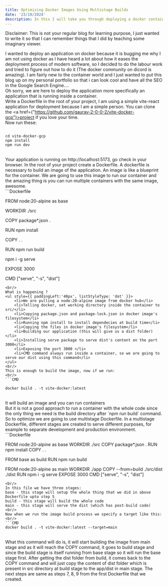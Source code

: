 ```yaml
---
title: Optimizing Docker Images Using Multistage Builds
date: '23/10/2024'
description: In this I will take you through deploying a docker container on a GCP compute engine 
---
```


Disclaimer: This is not your regular blog for learning purpose, I just wanted to write it so that I can remember things that I did by teaching some imaginary viewer. 

I wanted to deploy an application on docker because it is bugging me why I am not using docker as I have heard a lot about how it eases the deployment process of modern software, so I decided to do the labour work and tried to figure out how to do it (The docker community on dicord is amazing). I am fairly new to the container world and I just wanted to put this blog up on my personal portfolio so that i can look cool and have all the SEO in the Google Search Engine....
<br/>
Oh sorry, we are here to deploy the application more specifically an application that is running inside a container.
<br/>
Write a Dockerfile in the root of your project, I am using a simple vite-react application 
for deployment because I am a simple person. You can clone the <a href={"https://github.com/gaurav-2-0-0-2/vite-docker-gcp"}>project</a> if you love your time.
<br/>
Now run these:
<br/>
```CMD

cd vite-docker-gcp
npm install
npm run dev

```
<br/>
Your application is running on http://localhost:5173, go check in your browser. In the root of your project create a Dockerfile. A dockerfile is necessary to build an image of the application. An image is like a blueprint for the container. We are going to use this image to run our container and the amazing thing is you can run multiple containers with the same image, awesome. 
<br/>
```Dockerfile

FROM node:20-alpine as base

WORKDIR ./src 

COPY package*.json .

RUN npm install

COPY . .

RUN npm run build

npm i -g serve

EXPOSE 3000

CMD ["serve", "-s", "dist"]

```
<br/>
What is happening ?
<ul style={{ paddingLeft:'40px', listStyleType: 'dot' }}>
    <li>We are pulling a node:20-alpine image from docker hub</li>
    <li>Telling docker, set working directory inside the container to src/</li>
    <li>Copying package.json and package-lock.json in docker image's filesystem</li>
    <li>Running npm install to install dependecies at build time</li>
    <li>Copying the files in docker image's filesystem</li>
    <li>Building our application (this will give us a dist folder)</li>
    <li>Installing serve package to serve dist's content on the port 3000</li>
    <li>Exposing the port 3000 </li>
    <li>CMD command always run inside a container, so we are going to serve our dist using this command</li>
</ul> 
<br/>
This is enough to build the image, now if we run:
<br/>
```CMD

docker build . -t vite-docker:latest

```
<br/>
It will build an image and you can run containers
<br/>
But it is not a good approach to run a container with the whole code since the only thing we need is the build directory after `npm run build` command. So to optimize we are going to use multistage Dockerfile. In a multistage Dockerfile, different stages are created to serve different purposes, for example to separate development and production environment.
<br/>
```Dockerfile

FROM node:20-alpine as base
WORKDIR ./src 
COPY package*.json .
RUN npm install
COPY . .

FROM base as build
RUN npm run build

FROM node:20-alpine as main
WORKDIR ./app
COPY --from=build ./src/dist ./dist
RUN npm i -g serve
EXPOSE 3000
CMD ["serve", "-s", "dist"]

```
<br/>
In this file we have three stages:
base - this stage will setup the whole thing that we did in above Dockerfile upto step 5
build - this stage will build the whole code
main - this stage will serve the dist (which has post-build code)
<br/>
Now when we run the image build process we specify a target like this:
<br/>
```CMD 
docker build . -t vite-docker:latest --target=main
```
<br/>
What this command will do is, it will start building the image from main stage and as it will reach the COPY command, it goes to build stage and since the build stage is itself running from base stage so it will run the base stage first. After getting the dist folder from build, it comes back to the COPY command and will just copy the content of dist folder which is present in src directory at build stage to the app/dist in main stage. The next steps are same as steps 7, 8, 9 from the first Dockerfile that we created.
